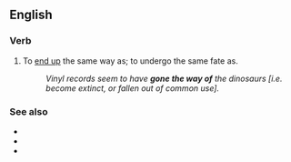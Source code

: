 ==English==

===Verb===
{{en-verb|goes the way of|going the way of|went the way of|gone the way of}}

# {{lb|en|idiomatic}} To [[end up]] the same way as; to undergo the same fate as.
#: ''Vinyl records seem to have '''gone the way of''' the dinosaurs [i.e. become extinct, or fallen out of common use].''

===See also===
* {{l|en|go the way of the buffalo}}
* {{l|en|go the way of the dinosaurs}}
* {{l|en|go the way of the dodo}}